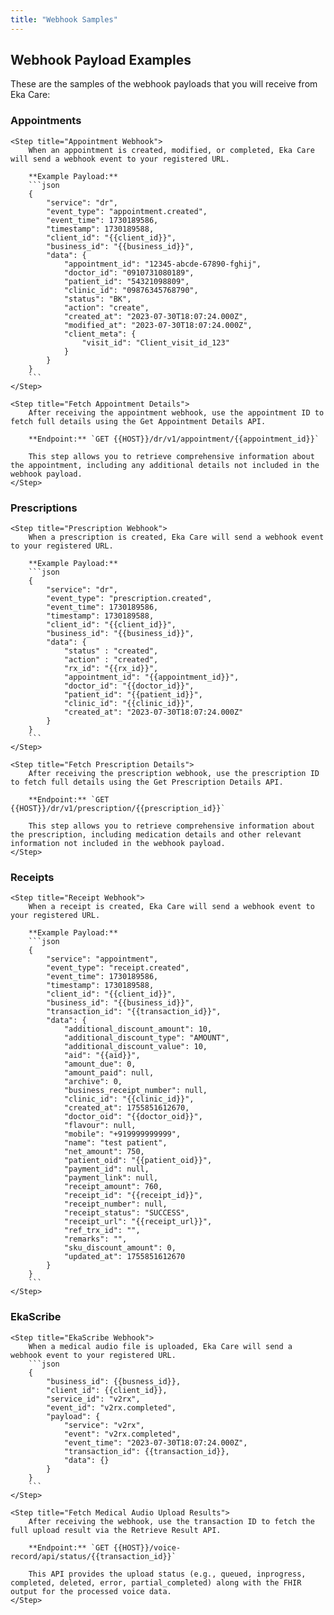 ```yaml
---
title: "Webhook Samples"
---
```


## Webhook Payload Examples

These are the samples of the webhook payloads that you will receive from Eka Care:

### Appointments

<Steps>

    <Step title="Appointment Webhook">
        When an appointment is created, modified, or completed, Eka Care will send a webhook event to your registered URL.

        **Example Payload:**
        ```json
        {
            "service": "dr",
            "event_type": "appointment.created",
            "event_time": 1730189586,
            "timestamp": 1730189588,
            "client_id": "{{client_id}}",
            "business_id": "{{business_id}}",
            "data": {
                "appointment_id": "12345-abcde-67890-fghij",
                "doctor_id": "0910731080189",
                "patient_id": "54321098809",
                "clinic_id": "09876345768790",
                "status": "BK",
                "action": "create",
                "created_at": "2023-07-30T18:07:24.000Z",
                "modified_at": "2023-07-30T18:07:24.000Z",
                "client_meta": {
                    "visit_id": "Client_visit_id_123"
                }
            }
        }
        ```
    </Step>

    <Step title="Fetch Appointment Details">
        After receiving the appointment webhook, use the appointment ID to fetch full details using the Get Appointment Details API.

        **Endpoint:** `GET {{HOST}}/dr/v1/appointment/{{appointment_id}}`

        This step allows you to retrieve comprehensive information about the appointment, including any additional details not included in the webhook payload.
    </Step>

</Steps>

### Prescriptions

<Steps>

    <Step title="Prescription Webhook">
        When a prescription is created, Eka Care will send a webhook event to your registered URL.

        **Example Payload:**
        ```json
        {
            "service": "dr",
            "event_type": "prescription.created",
            "event_time": 1730189586,
            "timestamp": 1730189588,
            "client_id": "{{client_id}}",
            "business_id": "{{business_id}}",
            "data": {
                "status" : "created",
                "action" : "created",
                "rx_id": "{{rx_id}}",
                "appointment_id": "{{appointment_id}}",
                "doctor_id": "{{doctor_id}}",
                "patient_id": "{{patient_id}}",
                "clinic_id": "{{clinic_id}}",
                "created_at": "2023-07-30T18:07:24.000Z"
            }
        }
        ```
    </Step>

    <Step title="Fetch Prescription Details">
        After receiving the prescription webhook, use the prescription ID to fetch full details using the Get Prescription Details API.

        **Endpoint:** `GET {{HOST}}/dr/v1/prescription/{{prescription_id}}`

        This step allows you to retrieve comprehensive information about the prescription, including medication details and other relevant information not included in the webhook payload.
    </Step>

</Steps>

### Receipts

<Steps>

    <Step title="Receipt Webhook">
        When a receipt is created, Eka Care will send a webhook event to your registered URL.

        **Example Payload:**
        ```json
        {
            "service": "appointment",
            "event_type": "receipt.created",
            "event_time": 1730189586,
            "timestamp": 1730189588,
            "client_id": "{{client_id}}",
            "business_id": "{{business_id}}",
            "transaction_id": "{{transaction_id}}",
            "data": {
                "additional_discount_amount": 10,
                "additional_discount_type": "AMOUNT",
                "additional_discount_value": 10,
                "aid": "{{aid}}",
                "amount_due": 0,
                "amount_paid": null,
                "archive": 0,
                "business_receipt_number": null,
                "clinic_id": "{{clinic_id}}",
                "created_at": 1755851612670,
                "doctor_oid": "{{doctor_oid}}",
                "flavour": null,
                "mobile": "+919999999999",
                "name": "test patient",
                "net_amount": 750,
                "patient_oid": "{{patient_oid}}",
                "payment_id": null,
                "payment_link": null,
                "receipt_amount": 760,
                "receipt_id": "{{receipt_id}}",
                "receipt_number": null,
                "receipt_status": "SUCCESS",
                "receipt_url": "{{receipt_url}}",
                "ref_trx_id": "",
                "remarks": "",
                "sku_discount_amount": 0,
                "updated_at": 1755851612670
            }
        }
        ```
    </Step>

</Steps>

### EkaScribe

<Steps>

    <Step title="EkaScribe Webhook">
        When a medical audio file is uploaded, Eka Care will send a webhook event to your registered URL.
        ```json
        {
            "business_id": {{busness_id}},
            "client_id": {{client_id}},
            "service_id": "v2rx",
            "event_id": "v2rx.completed",
            "payload": {
                "service": "v2rx",
                "event": "v2rx.completed",
                "event_time": "2023-07-30T18:07:24.000Z",
                "transaction_id": {{transaction_id}},
                "data": {}
            }
        }
        ```
    </Step>

    <Step title="Fetch Medical Audio Upload Results">
        After receiving the webhook, use the transaction ID to fetch the full upload result via the Retrieve Result API.

        **Endpoint:** `GET {{HOST}}/voice-record/api/status/{{transaction_id}}`

        This API provides the upload status (e.g., queued, inprogress, completed, deleted, error, partial_completed) along with the FHIR output for the processed voice data.
    </Step>


</Steps>